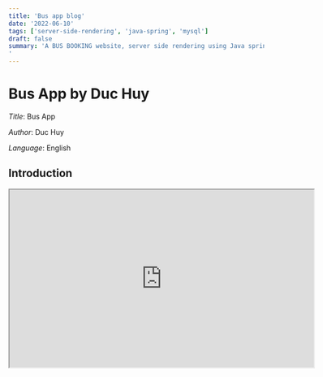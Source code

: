 ```yaml
---
title: 'Bus app blog'
date: '2022-06-10'
tags: ['server-side-rendering', 'java-spring', 'mysql']
draft: false
summary: 'A BUS BOOKING website, server side rendering using Java spring
'
---
```


# Bus App by Duc Huy

_Title_: Bus App

_Author_: Duc Huy

_Language_: English

## Introduction

<iframe
  src="https://www.youtube.com/embed/h7zWfIdY0Sw"
  allow="fullscreen;"
  allowfullscreen
  data-external="1"
  width="600"
  height="350"
/>

Github: [Link](https://github.com/onggiabayluon/bus-app)
